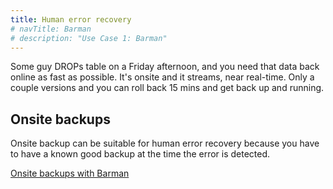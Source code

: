 ```yaml
---
title: Human error recovery
# navTitle: Barman
# description: "Use Case 1: Barman"
---
```


Some guy DROPs table on a Friday afternoon, and you need that data back online as fast as possible. It's onsite and it streams, near real-time. Only a couple versions and you can roll back 15 mins and get back up and running.

## Onsite backups

Onsite backup can be suitable for human error recovery because you have to have a known good backup at the time the error is detected. 

[Onsite backups with Barman](/barman/use_cases/onsite)